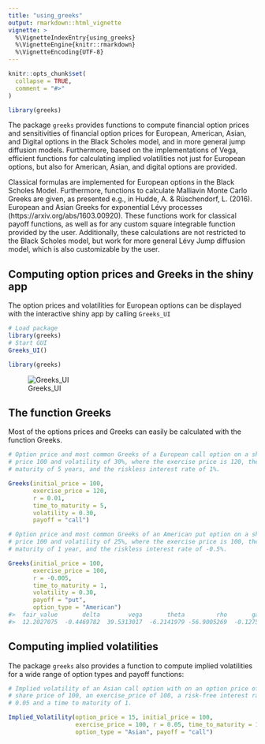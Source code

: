 ---
title: "using_greeks"
output: rmarkdown::html_vignette
vignette: >
  %\VignetteIndexEntry{using_greeks}
  %\VignetteEngine{knitr::rmarkdown}
  %\VignetteEncoding{UTF-8}
---

```{r, include = FALSE}
knitr::opts_chunk$set(
  collapse = TRUE,
  comment = "#>"
)
```

```{r setup}
library(greeks)
```

The package `greeks` provides functions to compute financial option prices and
sensitivities of financial option prices for European, American, Asian, and
Digital options in the Black Scholes model, and in more general jump diffusion
models.
Furthermore, based on the implementations of Vega, efficient functions for
calculating implied volatilities not just for European options, but also for
American, Asian, and digital options are provided.

Classical formulas are implemented for European options in the Black Scholes
Model. 
Furthermore, functions to calculate Malliavin Monte Carlo Greeks are given, as
presented e.g., in Hudde, A. & Rüschendorf, L. (2016). 
European and Asian Greeks for exponential Lévy processes
(https://arxiv.org/abs/1603.00920).
These functions work for classical payoff functions, as well as for any custom
square integrable function provided by the user.
Additionally, these calculations are not restricted to the Black Scholes model,
but work for more general Lévy Jump diffusion model, which is also customizable
by the user.

## Computing option prices and Greeks in the shiny app

The option prices and volatilities for European options can be displayed with
the interactive shiny app by calling `Greeks_UI`


```{r eval=FALSE}
# Load package
library(greeks)
# Start GUI
Greeks_UI()
```

```{r}
library(greeks)
```

![Greeks_UI](Greeks_UI.png)

## The function Greeks

Most of the options prices and Greeks can easily be calculated with the function
Greeks.

```{r}
# Option price and most common Greeks of a European call option on a share with
# price 100 and volatility of 30%, where the exercise price is 120, the time to
# maturity of 5 years, and the riskless interest rate of 1%.

Greeks(initial_price = 100,
       exercise_price = 120,
       r = 0.01,
       time_to_maturity = 5,
       volatility = 0.30,
       payoff = "call")
```


```{r}
# Option price and most common Greeks of an American put option on a share with
# price 100 and volatility of 25%, where the exercise price is 100, the time to
# maturity of 1 year, and the riskless interest rate of -0.5%.

Greeks(initial_price = 100,
       exercise_price = 100,
       r = -0.005,
       time_to_maturity = 1,
       volatility = 0.30,
       payoff = "put",
       option_type = "American")
#>  fair_value       delta        vega       theta         rho       gamma 
#>  12.2027075  -0.4469782  39.5313017  -6.2141979 -56.9005269  -0.1275472
```
    
## Computing implied volatilities

The package `greeks` also provides a function to compute implied volatilities for a wide range of option types and payoff functions:

```{r}
# Implied volatility of an Asian call option with on an option price of 15, a
# share price of 100, an exercise_price of 100, a risk-free interest rate of
# 0.05 and a time to maturity of 1.

Implied_Volatility(option_price = 15, initial_price = 100,
                   exercise_price = 100, r = 0.05, time_to_maturity = 1,
                   option_type = "Asian", payoff = "call")
```

